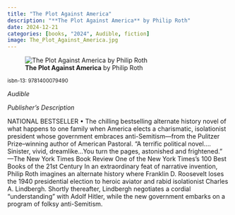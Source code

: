 ```yaml
---
title: "The Plot Against America"
description: "**The Plot Against America** by Philip Roth"
date: 2024-12-21
categories: [books, "2024", Audible, fiction]
image: The_Plot_Against_America.jpg
---
```

![**The Plot Against America** by Philip Roth](The_Plot_Against_America.jpg){fig-align="left"}

<sup>isbn-13: 9781400079490</sup>

*Audible*

*Publisher's Description*

NATIONAL BESTSELLER • The chilling bestselling alternate history novel of
what happens to one family when America elects a charismatic, isolationist
president whose government embraces anti-Semitism—from the Pulitzer
Prize–winning author of American Pastoral. “A terrific political novel....
Sinister, vivid, dreamlike...You turn the pages, astonished and
frightened.” —The New York Times Book Review One of the New York Times’s
100 Best Books of the 21st Century In an extraordinary feat of narrative
invention, Philip Roth imagines an alternate history where Franklin D.
Roosevelt loses the 1940 presidential election to heroic aviator and rabid
isolationist Charles A. Lindbergh. Shortly thereafter, Lindbergh negotiates
a cordial "understanding" with Adolf Hitler, while the new government
embarks on a program of folksy anti-Semitism.